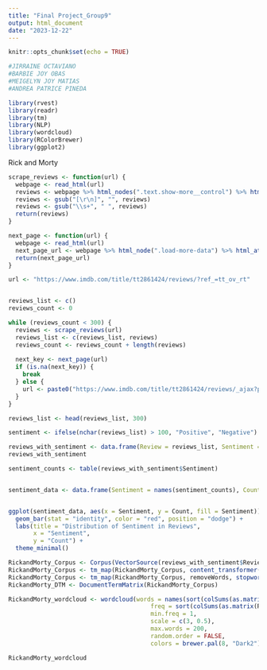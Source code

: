```yaml
---
title: "Final Project_Group9"
output: html_document
date: "2023-12-22"
---
```


```r
knitr::opts_chunk$set(echo = TRUE)
```

```r
#JIRRAINE OCTAVIANO
#BARBIE JOY OBAS
#MEIGELYN JOY MATIAS
#ANDREA PATRICE PINEDA
```

```r
library(rvest)
library(readr)
library(tm)
library(NLP)
library(wordcloud)
library(RColorBrewer)
library(ggplot2)
```
Rick and Morty
```r

scrape_reviews <- function(url) {
  webpage <- read_html(url)
  reviews <- webpage %>% html_nodes(".text.show-more__control") %>% html_text()
  reviews <- gsub("[\r\n]", "", reviews)
  reviews <- gsub("\\s+", " ", reviews)
  return(reviews)
}

```

```r
next_page <- function(url) {
  webpage <- read_html(url)
  next_page_url <- webpage %>% html_node(".load-more-data") %>% html_attr("data-key")
  return(next_page_url)
}

```

```r

url <- "https://www.imdb.com/title/tt2861424/reviews/?ref_=tt_ov_rt"


reviews_list <- c()
reviews_count <- 0

while (reviews_count < 300) {
  reviews <- scrape_reviews(url)
  reviews_list <- c(reviews_list, reviews)
  reviews_count <- reviews_count + length(reviews)
  
  next_key <- next_page(url)
  if (is.na(next_key)) {
    break
  } else {
    url <- paste0("https://www.imdb.com/title/tt2861424/reviews/_ajax?paginationKey=", next_key)
  }
}

```

```r

reviews_list <- head(reviews_list, 300)

```

```r

sentiment <- ifelse(nchar(reviews_list) > 100, "Positive", "Negative")

```

```r

reviews_with_sentiment <- data.frame(Review = reviews_list, Sentiment = sentiment)
reviews_with_sentiment

sentiment_counts <- table(reviews_with_sentiment$Sentiment)


sentiment_data <- data.frame(Sentiment = names(sentiment_counts), Count = as.numeric(sentiment_counts))


ggplot(sentiment_data, aes(x = Sentiment, y = Count, fill = Sentiment)) +
  geom_bar(stat = "identity", color = "red", position = "dodge") +
  labs(title = "Distribution of Sentiment in Reviews",
       x = "Sentiment",
       y = "Count") +
  theme_minimal()


```

```r
RickandMorty_Corpus <- Corpus(VectorSource(reviews_with_sentiment$Review))
RickandMorty_Corpus <- tm_map(RickandMorty_Corpus, content_transformer(tolower))
RickandMorty_Corpus <- tm_map(RickandMorty_Corpus, removeWords, stopwords("en"))
RickandMorty_DTM <- DocumentTermMatrix(RickandMorty_Corpus)

```

```r
RickandMorty_wordcloud <- wordcloud(words = names(sort(colSums(as.matrix(RickandMorty_DTM)))), 
                                        freq = sort(colSums(as.matrix(RickandMorty_DTM))),
                                        min.freq = 1,
                                        scale = c(3, 0.5),
                                        max.words = 200,
                                        random.order = FALSE, 
                                        colors = brewer.pal(8, "Dark2"))

RickandMorty_wordcloud

```